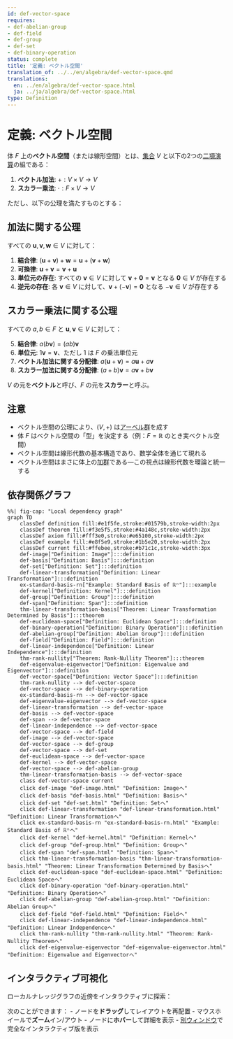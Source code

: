 ```yaml
---
id: def-vector-space
requires:
- def-abelian-group
- def-field
- def-group
- def-set
- def-binary-operation
status: complete
title: '定義: ベクトル空間'
translation_of: ../../en/algebra/def-vector-space.qmd
translations:
  en: ../en/algebra/def-vector-space.html
  ja: ../ja/algebra/def-vector-space.html
type: Definition
---
```


# 定義: ベクトル空間 {#def-vector-space}

体 $F$ 上の**ベクトル空間**（または線形空間）とは、[集合](../logic-set-theory/def-set.qmd) $V$ と以下の2つの[二項演算](def-binary-operation.qmd)の組である：

1. **ベクトル加法**: $+ : V \times V \to V$
2. **スカラー乗法**: $\cdot : F \times V \to V$

ただし、以下の公理を満たすものとする：

## 加法に関する公理

すべての $\mathbf{u}, \mathbf{v}, \mathbf{w} \in V$ に対して：

1. **結合律**: $(\mathbf{u} + \mathbf{v}) + \mathbf{w} = \mathbf{u} + (\mathbf{v} + \mathbf{w})$
2. **可換律**: $\mathbf{u} + \mathbf{v} = \mathbf{v} + \mathbf{u}$
3. **単位元の存在**: すべての $\mathbf{v} \in V$ に対して $\mathbf{v} + \mathbf{0} = \mathbf{v}$ となる $\mathbf{0} \in V$ が存在する
4. **逆元の存在**: 各 $\mathbf{v} \in V$ に対して、$\mathbf{v} + (-\mathbf{v}) = \mathbf{0}$ となる $-\mathbf{v} \in V$ が存在する

## スカラー乗法に関する公理

すべての $a, b \in F$ と $\mathbf{u}, \mathbf{v} \in V$ に対して：

5. **結合律**: $a(b\mathbf{v}) = (ab)\mathbf{v}$
6. **単位元**: $1\mathbf{v} = \mathbf{v}$、ただし $1$ は $F$ の乗法単位元
7. **ベクトル加法に関する分配律**: $a(\mathbf{u} + \mathbf{v}) = a\mathbf{u} + a\mathbf{v}$
8. **スカラー加法に関する分配律**: $(a + b)\mathbf{v} = a\mathbf{v} + b\mathbf{v}$

$V$ の元を**ベクトル**と呼び、$F$ の元を**スカラー**と呼ぶ。

## 注意

- ベクトル空間の公理により、$(V, +)$ は[アーベル群](def-abelian-group.qmd)を成す
- 体 $F$ はベクトル空間の「型」を決定する（例：$F = \mathbb{R}$ のとき実ベクトル空間）
- ベクトル空間は線形代数の基本構造であり、数学全体を通じて現れる
- ベクトル空間はまさに体上の[加群](def-module.qmd)である―この視点は線形代数を環論と統一する

## 依存関係グラフ

```mermaid
%%| fig-cap: "Local dependency graph"
graph TD
    classDef definition fill:#e1f5fe,stroke:#01579b,stroke-width:2px
    classDef theorem fill:#f3e5f5,stroke:#4a148c,stroke-width:2px
    classDef axiom fill:#fff3e0,stroke:#e65100,stroke-width:2px
    classDef example fill:#e8f5e9,stroke:#1b5e20,stroke-width:2px
    classDef current fill:#ffebee,stroke:#b71c1c,stroke-width:3px
    def-image["Definition: Image"]:::definition
    def-basis["Definition: Basis"]:::definition
    def-set["Definition: Set"]:::definition
    def-linear-transformation["Definition: Linear Transformation"]:::definition
    ex-standard-basis-rn["Example: Standard Basis of ℝⁿ"]:::example
    def-kernel["Definition: Kernel"]:::definition
    def-group["Definition: Group"]:::definition
    def-span["Definition: Span"]:::definition
    thm-linear-transformation-basis["Theorem: Linear Transformation Determined by Basis"]:::theorem
    def-euclidean-space["Definition: Euclidean Space"]:::definition
    def-binary-operation["Definition: Binary Operation"]:::definition
    def-abelian-group["Definition: Abelian Group"]:::definition
    def-field["Definition: Field"]:::definition
    def-linear-independence["Definition: Linear Independence"]:::definition
    thm-rank-nullity["Theorem: Rank-Nullity Theorem"]:::theorem
    def-eigenvalue-eigenvector["Definition: Eigenvalue and Eigenvector"]:::definition
    def-vector-space["Definition: Vector Space"]:::definition
    thm-rank-nullity --> def-vector-space
    def-vector-space --> def-binary-operation
    ex-standard-basis-rn --> def-vector-space
    def-eigenvalue-eigenvector --> def-vector-space
    def-linear-transformation --> def-vector-space
    def-basis --> def-vector-space
    def-span --> def-vector-space
    def-linear-independence --> def-vector-space
    def-vector-space --> def-field
    def-image --> def-vector-space
    def-vector-space --> def-group
    def-vector-space --> def-set
    def-euclidean-space --> def-vector-space
    def-kernel --> def-vector-space
    def-vector-space --> def-abelian-group
    thm-linear-transformation-basis --> def-vector-space
    class def-vector-space current
    click def-image "def-image.html" "Definition: Imageへ"
    click def-basis "def-basis.html" "Definition: Basisへ"
    click def-set "def-set.html" "Definition: Setへ"
    click def-linear-transformation "def-linear-transformation.html" "Definition: Linear Transformationへ"
    click ex-standard-basis-rn "ex-standard-basis-rn.html" "Example: Standard Basis of ℝⁿへ"
    click def-kernel "def-kernel.html" "Definition: Kernelへ"
    click def-group "def-group.html" "Definition: Groupへ"
    click def-span "def-span.html" "Definition: Spanへ"
    click thm-linear-transformation-basis "thm-linear-transformation-basis.html" "Theorem: Linear Transformation Determined by Basisへ"
    click def-euclidean-space "def-euclidean-space.html" "Definition: Euclidean Spaceへ"
    click def-binary-operation "def-binary-operation.html" "Definition: Binary Operationへ"
    click def-abelian-group "def-abelian-group.html" "Definition: Abelian Groupへ"
    click def-field "def-field.html" "Definition: Fieldへ"
    click def-linear-independence "def-linear-independence.html" "Definition: Linear Independenceへ"
    click thm-rank-nullity "thm-rank-nullity.html" "Theorem: Rank-Nullity Theoremへ"
    click def-eigenvalue-eigenvector "def-eigenvalue-eigenvector.html" "Definition: Eigenvalue and Eigenvectorへ"
```

## インタラクティブ可視化

ローカルナレッジグラフの近傍をインタラクティブに探索：

::: {.graph-viz data-id="def-vector-space" data-width="700" data-height="500"}
:::

次のことができます：
- ノードを**ドラッグ**してレイアウトを再配置
- マウスホイールで**ズーム**イン/アウト
- ノードに**ホバー**して詳細を表示
- [別ウィンドウ](../../output/interactive/def-vector-space.html){target="_blank"}で完全なインタラクティブ版を表示
